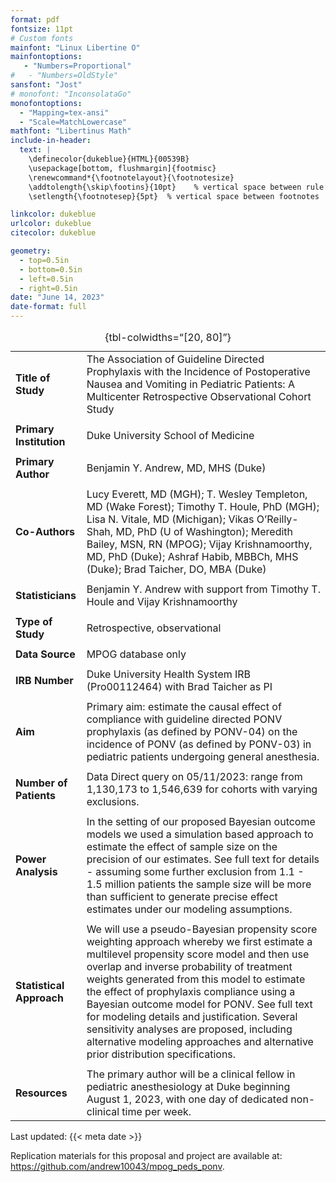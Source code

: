 ```yaml
---
format: pdf
fontsize: 11pt
# Custom fonts
mainfont: "Linux Libertine O"
mainfontoptions:
   - "Numbers=Proportional"
#   - "Numbers=OldStyle"
sansfont: "Jost" 
# monofont: "InconsolataGo"
monofontoptions:
  - "Mapping=tex-ansi"
  - "Scale=MatchLowercase"
mathfont: "Libertinus Math"
include-in-header: 
  text: |
    \definecolor{dukeblue}{HTML}{00539B}
    \usepackage[bottom, flushmargin]{footmisc}
    \renewcommand*{\footnotelayout}{\footnotesize}
    \addtolength{\skip\footins}{10pt}    % vertical space between rule and main text
    \setlength{\footnotesep}{5pt}  % vertical space between footnotes

linkcolor: dukeblue
urlcolor: dukeblue
citecolor: dukeblue

geometry:
  - top=0.5in
  - bottom=0.5in
  - left=0.5in
  - right=0.5in
date: "June 14, 2023"
date-format: full
---
```


```{=tex}
\begin{center}
\Large
\sffamily
The Association of Guideline Directed Prophylaxis with the Incidence of Postoperative Nausea and Vomiting in Pediatric Patients \\
\vspace{0.25cm}
\large
Proposal for A Multicenter Retrospective Observational Cohort Study using the Multicenter Perioperative Outcomes Group (MPOG) Database
\end{center}
```
|                          |                                                                                                                                                                                                                                                                                                                                                                                                                                                                                                                     |
|----------------|--------------------------------------------------------|
| **Title of Study**       | The Association of Guideline Directed Prophylaxis with the Incidence of Postoperative Nausea and Vomiting in Pediatric Patients: A Multicenter Retrospective Observational Cohort Study                                                                                                                                                                                                                                                                                                                             |
|                          |                                                                                                                                                                                                                                                                                                                                                                                                                                                                                                                     |
| **Primary Institution**  | Duke University School of Medicine                                                                                                                                                                                                                                                                                                                                                                                                                                                                                  |
|                          |                                                                                                                                                                                                                                                                                                                                                                                                                                                                                                                     |
| **Primary Author**       | Benjamin Y. Andrew, MD, MHS (Duke)                                                                                                                                                                                                                                                                                                                                                                                                                                                                                  |
|                          |                                                                                                                                                                                                                                                                                                                                                                                                                                                                                                                     |
| **Co-Authors**           | Lucy Everett, MD (MGH); T. Wesley Templeton, MD (Wake Forest); Timothy T. Houle, PhD (MGH); Lisa N. Vitale, MD (Michigan); Vikas O'Reilly-Shah, MD, PhD (U of Washington); Meredith Bailey, MSN, RN (MPOG); Vijay Krishnamoorthy, MD, PhD (Duke); Ashraf Habib, MBBCh, MHS (Duke); Brad Taicher, DO, MBA (Duke)                                                                                                                                                                                                     |
|                          |                                                                                                                                                                                                                                                                                                                                                                                                                                                                                                                     |
| **Statisticians**        | Benjamin Y. Andrew with support from Timothy T. Houle and Vijay Krishnamoorthy                                                                                                                                                                                                                                                                                                                                                                                                                                      |
|                          |                                                                                                                                                                                                                                                                                                                                                                                                                                                                                                                     |
| **Type of Study**        | Retrospective, observational                                                                                                                                                                                                                                                                                                                                                                                                                                                                                        |
|                          |                                                                                                                                                                                                                                                                                                                                                                                                                                                                                                                     |
| **Data Source**          | MPOG database only                                                                                                                                                                                                                                                                                                                                                                                                                                                                                                  |
|                          |                                                                                                                                                                                                                                                                                                                                                                                                                                                                                                                     |
| **IRB Number**           | Duke University Health System IRB (Pro00112464) with Brad Taicher as PI                                                                                                                                                                                                                                                                                                                                                                                                                                             |
|                          |                                                                                                                                                                                                                                                                                                                                                                                                                                                                                                                     |
| **Aim**                  | Primary aim: estimate the causal effect of compliance with guideline directed PONV prophylaxis (as defined by PONV-04) on the incidence of PONV (as defined by PONV-03) in pediatric patients undergoing general anesthesia.                                                                                                                                                                                                                                                                                        |
|                          |                                                                                                                                                                                                                                                                                                                                                                                                                                                                                                                     |
| **Number of Patients**   | Data Direct query on 05/11/2023: range from 1,130,173 to 1,546,639 for cohorts with varying exclusions.                                                                                                                                                                                                                                                                                                                                                                                                             |
|                          |                                                                                                                                                                                                                                                                                                                                                                                                                                                                                                                     |
| **Power Analysis**       | In the setting of our proposed Bayesian outcome models we used a simulation based approach to estimate the effect of sample size on the precision of our estimates. See full text for details - assuming some further exclusion from 1.1 - 1.5 million patients the sample size will be more than sufficient to generate precise effect estimates under our modeling assumptions.                                                                                                                                   |
|                          |                                                                                                                                                                                                                                                                                                                                                                                                                                                                                                                     |
| **Statistical Approach** | We will use a pseudo-Bayesian propensity score weighting approach whereby we first estimate a multilevel propensity score model and then use overlap and inverse probability of treatment weights generated from this model to estimate the effect of prophylaxis compliance using a Bayesian outcome model for PONV. See full text for modeling details and justification. Several sensitivity analyses are proposed, including alternative modeling approaches and alternative prior distribution specifications. |
|                          |                                                                                                                                                                                                                                                                                                                                                                                                                                                                                                                     |
| **Resources**            | The primary author will be a clinical fellow in pediatric anesthesiology at Duke beginning August 1, 2023, with one day of dedicated non-clinical time per week.                                                                                                                                                                                                                                                                                                                                                    |

: {tbl-colwidths="\[20, 80\]"}

\small

Last updated: {{< meta date >}}

\footnotesize

Replication materials for this proposal and project are available at: <https://github.com/andrew10043/mpog_peds_ponv>.
